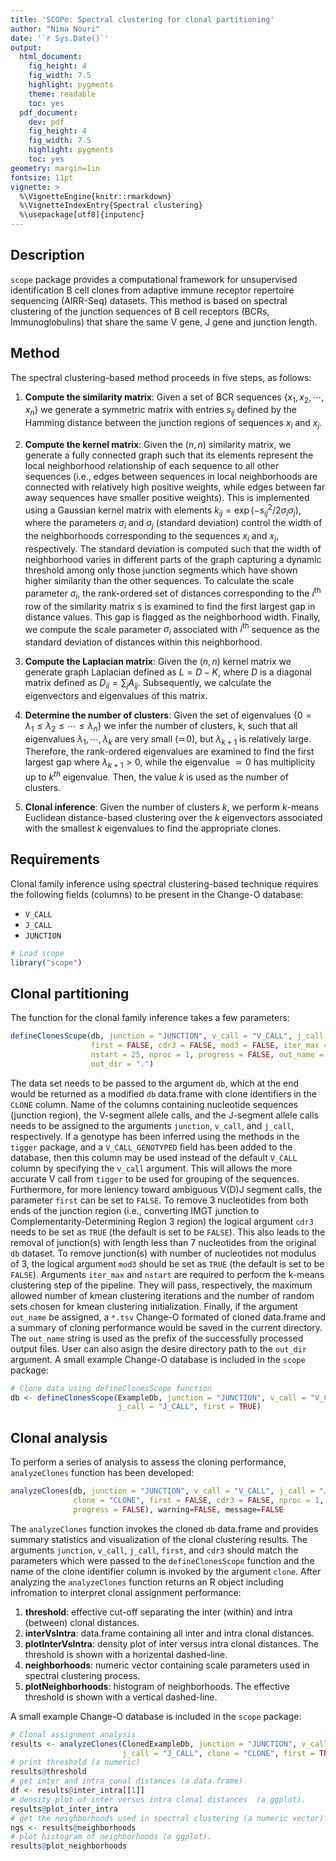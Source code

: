 ```yaml
---
title: 'SCOPe: Spectral clustering for clonal partitioning'
author: "Nima Nouri"
date: '`r Sys.Date()`'
output:
  html_document:
    fig_height: 4
    fig_width: 7.5
    highlight: pygments
    theme: readable
    toc: yes
  pdf_document:
    dev: pdf
    fig_height: 4
    fig_width: 7.5
    highlight: pygments
    toc: yes
geometry: margin=1in
fontsize: 11pt
vignette: >
  %\VignetteEngine{knitr::rmarkdown}
  %\VignetteIndexEntry{Spectral clustering}
  %\usepackage[utf8]{inputenc}
---
```


## Description

`scope` package provides a computational framework for unsupervised identification B cell
clones from adaptive immune receptor repertoire sequencing (AIRR-Seq)
datasets. This method is based on spectral clustering of the junction
sequences of B cell receptors (BCRs, Immunoglobulins) that share the same
V gene, J gene and junction length.

## Method

The spectral clustering-based method proceeds in five steps, as follows:

1. __Compute the similarity matrix__: Given a set of BCR sequences $\{x_1, x_2, \cdots, x_n\}$ 
we generate a symmetric matrix with entries $s_{ij}$ defined by the Hamming distance 
between the junction regions of sequences $x_i$ and $x_j$.

2. __Compute the kernel matrix__: Given the $(n,n)$ similarity matrix, we
generate a fully connected graph such that its elements represent the local
neighborhood relationship of each sequence to all other sequences (i.e., edges
between sequences in local neighborhoods are connected with relatively high
positive weights, while edges between far away sequences have smaller positive
weights). This is implemented using a Gaussian kernel matrix with elements
$k_{ij} = \exp(-s^2_{ij}/2\sigma_i \sigma_j)$, where the parameters $\sigma_i$
and $\sigma_j$ (standard deviation) control the width of the neighborhoods
corresponding to the sequences $x_i$ and $x_j$, respectively. The standard
deviation is computed such that the width of neighborhood varies in different
parts of the graph capturing a dynamic threshold among only those junction
segments which have shown higher similarity than the other sequences. To
calculate the scale parameter $\sigma_i$, the rank-ordered set of distances
corresponding to the $i^\textrm{th}$ row of the similarity matrix $s$
is examined to find the first largest gap in distance values. This gap is
flagged as the neighborhood width. Finally, we compute the scale parameter
$\sigma_i$ associated with $i^\textrm{th}$ sequence as the standard deviation
of distances within this neighborhood.

3. __Compute the Laplacian matrix__: Given the $(n,n)$
kernel matrix we generate graph Laplacian defined as $L=D-K$,
where $D$ is a diagonal matrix defined as $D_{ii}=\sum_j A_{ij}$. 
Subsequently, we calculate the eigenvectors and eigenvalues of this matrix. 

4. __Determine the number of clusters__: Given the set of eigenvalues
$\{0=\lambda_1\le \lambda_2\le \cdots\le \lambda_n\}$ we infer the number
of clusters, k, such that all eigenvalues $\lambda_1, \cdots, \lambda_k$ are
very small ($\simeq\!0$), but $\lambda_{k+1}$ is relatively large. Therefore,
the rank-ordered eigenvalues are examined to find the first largest gap
where $\lambda_{k+1}>0$, while the eigenvalue $\simeq0$ has multiplicity up
to $k^{th}$ eigenvalue. Then, the value $k$ is used as the number of clusters.

5. __Clonal inference__: Given the number of clusters $k$, we perform $k$-means
Euclidean distance-based clustering over the $k$ eigenvectors associated
with the smallest $k$ eigenvalues to find the appropriate clones.

## Requirements

Clonal family inference using spectral clustering-based technique 
requires the following fields (columns) to be present in the Change-O database: 

* `V_CALL`
* `J_CALL`
* `JUNCTION`

```r
# Load scope
library("scope")
```

## Clonal partitioning

The function for the clonal family inference takes a few parameters:

```r
defineClonesScope(db, junction = "JUNCTION", v_call = "V_CALL", j_call = "J_CALL", 
                  first = FALSE, cdr3 = FALSE, mod3 = FALSE, iter_max = 1000, 
                  nstart = 25, nproc = 1, progress = FALSE, out_name = NULL, 
                  out_dir = ".")
```

The data set needs to be passed to the argument `db`, which at the end would be
returned as a modified `db` data.frame with clone identifiers in the `CLONE`
column. Name of the columns containing nucleotide sequences (junction region), the V-segment
allele calls, and the J-segment allele calls needs to be assigned to the arguments
`junction`, `v_call`, and `j_call`, respectively. If a genotype has been
inferred using the methods in the `tigger` package, and a `V_CALL_GENOTYPED`
field has been added to the database, then this column may be used instead
of the default `V_CALL` column by specifying the `v_call` argument. This
will allows the more accurate V call from `tigger` to be used for grouping
of the sequences. Furthermore, for more leniency toward ambiguous V(D)J
segment calls, the parameter `first` can be set to `FALSE`. To remove $3$
nucleotides from both ends of the junction region (i.e., converting IMGT
junction to Complementarity-Determining Region $3$ region) the logical argument
`cdr3` needs to be set as `TRUE` (the default is set to be `FALSE`). This also
leads to the removal of junction(s) with length less than $7$ nucleotides from
the original `db` dataset. To remove junction(s) with number of nucleotides not
modulus of $3$, the logical argument `mod3` should be set as `TRUE` (the default
is set to be `FALSE`). Arguments `iter_max` and `nstart` are required
to perform the k-means clustering step of the pipeline. They will pass,
respectively, the maximum allowed number of kmean clustering iterations and
the number of random sets chosen for kmean clustering initialization. Finally,
if the argument `out_name` be assigned, a `*.tsv` Change-O formated of cloned
data.frame and a summary of cloning performance would be saved in the current
directory. The `out_name` string is used as the prefix of the successfully
processed output files. User can also asign the desire directory path to the
`out_dir` argument. A small example Change-O database is included in the `scope` package:

```r
# Clone data using defineClonesScope function
db <- defineClonesScope(ExampleDb, junction = "JUNCTION", v_call = "V_CALL",
                        j_call = "J_CALL", first = TRUE)
```

## Clonal analysis

To perform a series of analysis to assess the cloning performance, `analyzeClones` function 
has been developed:

```r
analyzeClones(db, junction = "JUNCTION", v_call = "V_CALL", j_call = "J_CALL", 
              clone = "CLONE", first = FALSE, cdr3 = FALSE, nproc = 1, 
              progress = FALSE), warning=FALSE, message=FALSE
```

The `analyzeClones` function invokes the cloned `db` data.frame and 
provides summary statistics and visualization of the
clonal clustering results. The arguments `junction`, `v_call`, `j_call`,
`first`, and `cdr3` should match the parameters which were passed to the
`defineClonesScope` function and the name of the clone identifier column is
invoked by the argument `clone`. After analyzing the `analyzeClones` function 
returns an R object including infromation to interpret clonal assignment performance:

1. __threshold__: effective cut-off separating the inter (within) and intra (between) clonal distances.
2. __interVsIntra__: data.frame containing all inter and intra clonal distances.
3. __plotInterVsIntra__: density plot of inter versus intra clonal distances. The threshold is shown with a horizental dashed-line.
4. __neighborhoods__: numeric vector containing scale parameters used in spectral clustering process.
5. __plotNeighborhoods__: histogram of neighborhoods. The effective threshold is shown with a vertical dashed-line.

A small example Change-O database is included in the `scope` package:
 
```r
# Clonal assignment analysis
results <- analyzeClones(ClonedExampleDb, junction = "JUNCTION", v_call = "V_CALL",
                         j_call = "J_CALL", clone = "CLONE", first = TRUE)
# print threshold (a numeric)
results@threshold
# get inter and intra conal distances (a data.frame)
df <- results@inter_intra[[1]]
# density plot of inter versus intra clonal distances  (a ggplot).
results@plot_inter_intra
# get the neighborhoods used in spectral clustering (a numeric vector).
ngs <- results@neighborhoods
# plot histogram of neighborhoods (a ggplot).
results@plot_neighborhoods
```
